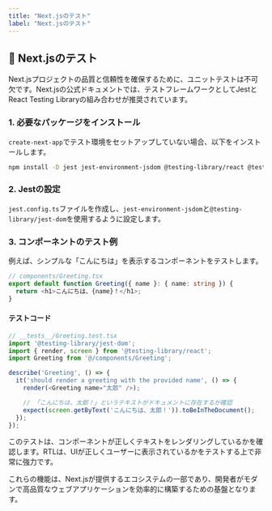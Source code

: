```yaml
---
title: "Next.jsのテスト"
label: "Next.jsのテスト"
---
```


## 🧪 Next.jsのテスト

Next.jsプロジェクトの品質と信頼性を確保するために、ユニットテストは不可欠です。Next.jsの公式ドキュメントでは、テストフレームワークとしてJestとReact Testing Libraryの組み合わせが推奨されています。

### 1. 必要なパッケージをインストール

`create-next-app`でテスト環境をセットアップしていない場合、以下をインストールします。

```bash
npm install -D jest jest-environment-jsdom @testing-library/react @testing-library/jest-dom
```

### 2. Jestの設定

`jest.config.ts`ファイルを作成し、`jest-environment-jsdom`と`@testing-library/jest-dom`を使用するように設定します。

### 3. コンポーネントのテスト例

例えば、シンプルな「こんにちは」を表示するコンポーネントをテストします。

```typescript
// components/Greeting.tsx
export default function Greeting({ name }: { name: string }) {
  return <h1>こんにちは、{name}！</h1>;
}
```

#### テストコード

```typescript
// __tests__/Greeting.test.tsx
import '@testing-library/jest-dom';
import { render, screen } from '@testing-library/react';
import Greeting from '@/components/Greeting';

describe('Greeting', () => {
  it('should render a greeting with the provided name', () => {
    render(<Greeting name="太郎" />);

    // 「こんにちは、太郎！」というテキストがドキュメントに存在するか確認
    expect(screen.getByText('こんにちは、太郎！')).toBeInTheDocument();
  });
});
```

このテストは、コンポーネントが正しくテキストをレンダリングしているかを確認します。RTLは、UIが正しくユーザーに表示されているかをテストする上で非常に強力です。

これらの機能は、Next.jsが提供するエコシステムの一部であり、開発者がモダンで高品質なウェブアプリケーションを効率的に構築するための基盤となります。
